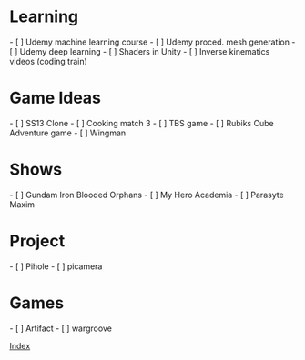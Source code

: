 
= Learning =
- [ ] Udemy machine learning course
- [ ] Udemy proced. mesh generation
- [ ] Udemy deep learning
- [ ] Shaders in Unity
- [ ] Inverse kinematics videos (coding train)

= Game Ideas =
- [ ] SS13 Clone
- [ ] Cooking match 3
- [ ] TBS game
- [ ] Rubiks Cube Adventure game
- [ ] Wingman

= Shows =
- [ ] Gundam Iron Blooded Orphans
- [ ] My Hero Academia
- [ ] Parasyte Maxim

= Project =
- [ ] Pihole
- [ ] picamera

= Games =
- [ ] Artifact
- [ ] wargroove







[[../index|Index]]
